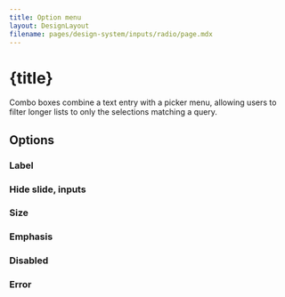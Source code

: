 ```yaml
---
title: Option menu
layout: DesignLayout
filename: pages/design-system/inputs/radio/page.mdx
---
```



# {title}

Combo boxes combine a text entry with a picker menu, allowing users to filter longer lists to only the selections matching a query.


<MainView />

<div style={{ display: "flex", justifyContent: "flex-start", gap: 30, padding: "30px 0"}}>
    <UIComponentLink link="/pages/ui-component/option-menu/" />
</div>

## Options 

### Label


### Hide slide, inputs




### Size



### Emphasis




### Disabled

### Error


